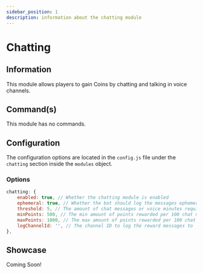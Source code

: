 ```yaml
---
sidebar_position: 1
description: information about the chatting module
---
```



# Chatting

## Information

This module allows players to gain Coins by chatting and talking in voice channels.

## Command(s)

This module has no commands.

## Configuration

The configuration options are located in the `config.js` file under the `chatting` section inside the `modules` object.

### Options

```js title="config.js → modules → chatting"
chatting: {
	enabled: true, // Whether the chatting module is enabled
	ephemeral: true, // Whether the bot should log the messages ephemerally
	threshold: 5, // The amount of chat messages or voice minutes required to get rewarded
	minPoints: 500, // The min amount of points rewarded per 100 chat messages or voice minutes
	maxPoints: 1000, // The max amount of points rewarded per 100 chat messages or voice minutes
	logChannelId: '', // The channel ID to log the reward messages to
},
```

## Showcase

Coming Soon!
